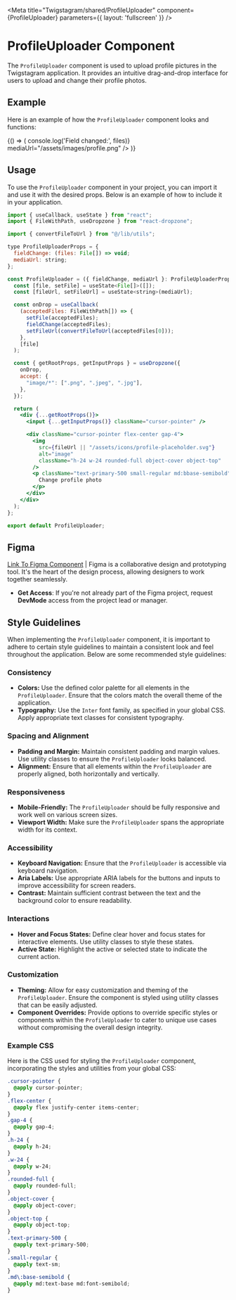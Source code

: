 
<Meta 
  title="Twigstagram/shared/ProfileUploader" 
  component={ProfileUploader} 
  parameters={{ layout: 'fullscreen' }}
/>

# ProfileUploader Component

The `ProfileUploader` component is used to upload profile pictures in the Twigstagram application. It provides an intuitive drag-and-drop interface for users to upload and change their profile photos.

## Example

Here is an example of how the `ProfileUploader` component looks and functions:

<Canvas>
  <Story name="Default">
    {() => (
      <QueryClientProvider client={new QueryClient()}>
        <ProfileUploader 
          fieldChange={(files) => console.log('Field changed:', files)} 
          mediaUrl="/assets/images/profile.png" 
        />
      </QueryClientProvider>
    )}
  </Story>
</Canvas>

## Usage

To use the `ProfileUploader` component in your project, you can import it and use it with the desired props. Below is an example of how to include it in your application.

```jsx
import { useCallback, useState } from "react";
import { FileWithPath, useDropzone } from "react-dropzone";

import { convertFileToUrl } from "@/lib/utils";

type ProfileUploaderProps = {
  fieldChange: (files: File[]) => void;
  mediaUrl: string;
};

const ProfileUploader = ({ fieldChange, mediaUrl }: ProfileUploaderProps) => {
  const [file, setFile] = useState<File[]>([]);
  const [fileUrl, setFileUrl] = useState<string>(mediaUrl);

  const onDrop = useCallback(
    (acceptedFiles: FileWithPath[]) => {
      setFile(acceptedFiles);
      fieldChange(acceptedFiles);
      setFileUrl(convertFileToUrl(acceptedFiles[0]));
    },
    [file]
  );

  const { getRootProps, getInputProps } = useDropzone({
    onDrop,
    accept: {
      "image/*": [".png", ".jpeg", ".jpg"],
    },
  });

  return (
    <div {...getRootProps()}>
      <input {...getInputProps()} className="cursor-pointer" />

      <div className="cursor-pointer flex-center gap-4">
        <img
          src={fileUrl || "/assets/icons/profile-placeholder.svg"}
          alt="image"
          className="h-24 w-24 rounded-full object-cover object-top"
        />
        <p className="text-primary-500 small-regular md:bbase-semibold">
          Change profile photo
        </p>
      </div>
    </div>
  );
};

export default ProfileUploader;
```
## Figma

[Link To Figma Component](https://www.figma.com/) | Figma is a collaborative design and prototyping tool. It's the heart of the design process, allowing designers to work together seamlessly.

- **Get Access**: If you're not already part of the Figma project, request **DevMode** access from the project lead or manager.

## Style Guidelines

When implementing the `ProfileUploader` component, it is important to adhere to certain style guidelines to maintain a consistent look and feel throughout the application. Below are some recommended style guidelines:

### Consistency

- **Colors:** Use the defined color palette for all elements in the `ProfileUploader`. Ensure that the colors match the overall theme of the application.
- **Typography:** Use the `Inter` font family, as specified in your global CSS. Apply appropriate text classes for consistent typography.

### Spacing and Alignment

- **Padding and Margin:** Maintain consistent padding and margin values. Use utility classes to ensure the `ProfileUploader` looks balanced.
- **Alignment:** Ensure that all elements within the `ProfileUploader` are properly aligned, both horizontally and vertically.

### Responsiveness

- **Mobile-Friendly:** The `ProfileUploader` should be fully responsive and work well on various screen sizes.
- **Viewport Width:** Make sure the `ProfileUploader` spans the appropriate width for its context.

### Accessibility

- **Keyboard Navigation:** Ensure that the `ProfileUploader` is accessible via keyboard navigation.
- **Aria Labels:** Use appropriate ARIA labels for the buttons and inputs to improve accessibility for screen readers.
- **Contrast:** Maintain sufficient contrast between the text and the background color to ensure readability.

### Interactions

- **Hover and Focus States:** Define clear hover and focus states for interactive elements. Use utility classes to style these states.
- **Active State:** Highlight the active or selected state to indicate the current action.

### Customization

- **Theming:** Allow for easy customization and theming of the `ProfileUploader`. Ensure the component is styled using utility classes that can be easily adjusted.
- **Component Overrides:** Provide options to override specific styles or components within the `ProfileUploader` to cater to unique use cases without compromising the overall design integrity.

### Example CSS

Here is the CSS used for styling the `ProfileUploader` component, incorporating the styles and utilities from your global CSS:

```css
.cursor-pointer {
  @apply cursor-pointer;
}
.flex-center {
  @apply flex justify-center items-center;
}
.gap-4 {
  @apply gap-4;
}
.h-24 {
  @apply h-24;
}
.w-24 {
  @apply w-24;
}
.rounded-full {
  @apply rounded-full;
}
.object-cover {
  @apply object-cover;
}
.object-top {
  @apply object-top;
}
.text-primary-500 {
  @apply text-primary-500;
}
.small-regular {
  @apply text-sm;
}
.md\:base-semibold {
  @apply md:text-base md:font-semibold;
}
```